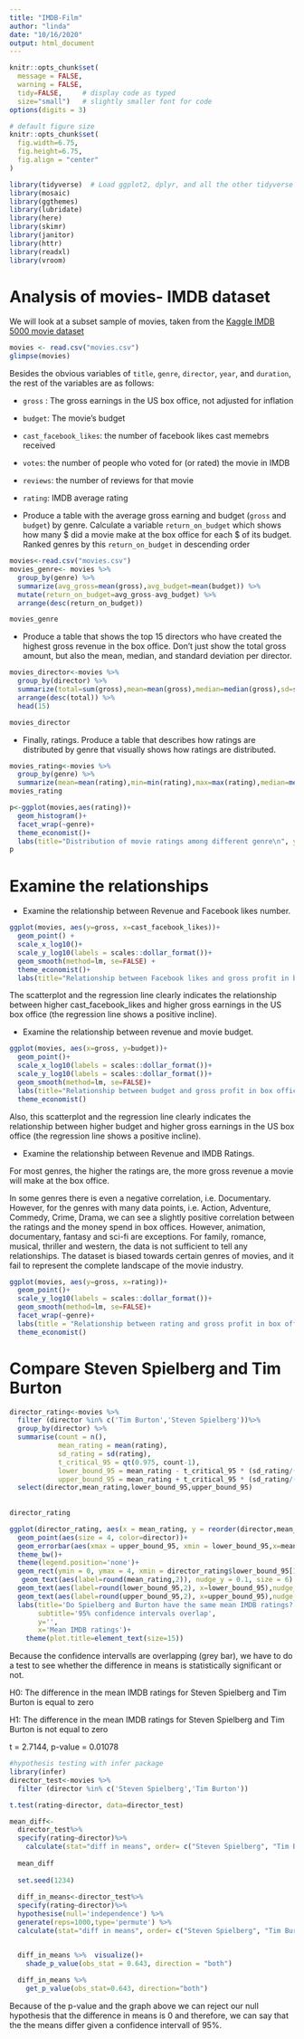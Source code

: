```yaml
---
title: "IMDB-Film"
author: "linda"
date: "10/16/2020"
output: html_document
---
```


```r
knitr::opts_chunk$set(
  message = FALSE, 
  warning = FALSE, 
  tidy=FALSE,     # display code as typed
  size="small")   # slightly smaller font for code
options(digits = 3)

# default figure size
knitr::opts_chunk$set(
  fig.width=6.75, 
  fig.height=6.75,
  fig.align = "center"
)
```

```r
library(tidyverse)  # Load ggplot2, dplyr, and all the other tidyverse packages
library(mosaic)
library(ggthemes)
library(lubridate)
library(here)
library(skimr)
library(janitor)
library(httr)
library(readxl)
library(vroom)
```
# Analysis of movies- IMDB dataset

We will look at a subset sample of movies, taken from the [Kaggle IMDB 5000 movie dataset](https://www.kaggle.com/carolzhangdc/imdb-5000-movie-dataset)

  
```r

movies <- read.csv("movies.csv")
glimpse(movies)

```

Besides the obvious variables of `title`, `genre`, `director`, `year`, and `duration`, the rest of the variables are as follows:

- `gross` : The gross earnings in the US box office, not adjusted for inflation
- `budget`: The movie's budget 
- `cast_facebook_likes`: the number of facebook likes cast memebrs received
- `votes`: the number of people who voted for (or rated) the movie in IMDB 
- `reviews`: the number of reviews for that movie
- `rating`: IMDB average rating 

- Produce a table with the average gross earning and budget (`gross` and `budget`) by genre. Calculate a variable `return_on_budget` which shows how many $ did a movie make at the box office for each $ of its budget. Ranked genres by this `return_on_budget` in descending order
```r
movies<-read.csv("movies.csv")
movies_genre<- movies %>%
  group_by(genre) %>% 
  summarize(avg_gross=mean(gross),avg_budget=mean(budget)) %>% 
  mutate(return_on_budget=avg_gross-avg_budget) %>% 
  arrange(desc(return_on_budget))

movies_genre
```
- Produce a table that shows the top 15 directors who have created the highest gross revenue in the box office. Don't just show the total gross amount, but also the mean, median, and standard deviation per director.
```r
movies_director<-movies %>% 
  group_by(director) %>% 
  summarize(total=sum(gross),mean=mean(gross),median=median(gross),sd=sd(gross)) %>% 
  arrange(desc(total)) %>% 
  head(15)

movies_director
```
- Finally, ratings. Produce a table that describes how ratings are distributed by genre that visually shows how ratings are distributed. 
```r
movies_rating<-movies %>% 
  group_by(genre) %>% 
  summarize(mean=mean(rating),min=min(rating),max=max(rating),median=median(rating),sd=sd(rating)) 
movies_rating

p<-ggplot(movies,aes(rating))+
  geom_histogram()+
  facet_wrap(~genre)+
  theme_economist()+
  labs(title="Distribution of movie ratings among different genre\n", y="Count of observations\n", x="Rating")
p
```

# Examine the relationships 
  - Examine the relationship between Revenue and Facebook likes number. 

```r
ggplot(movies, aes(y=gross, x=cast_facebook_likes))+
  geom_point() +
  scale_x_log10()+
  scale_y_log10(labels = scales::dollar_format())+
  geom_smooth(method=lm, se=FALSE) +
  theme_economist()+
  labs(title="Relationship between Facebook likes and gross profit in box office", x="\nFacebook likes", y="Profit in box office\n" )
```

The scatterplot and the regression line clearly indicates the relationship between higher cast_facebook_likes and higher gross earnings in the US box office (the regression line shows a positive incline).

  - Examine the relationship between revenue and movie budget.

```r
ggplot(movies, aes(x=gross, y=budget))+
  geom_point()+
  scale_x_log10(labels = scales::dollar_format())+
  scale_y_log10(labels = scales::dollar_format())+
  geom_smooth(method=lm, se=FALSE)+
  labs(title="Relationship between budget and gross profit in box office", x="\nProfit in box office", y="Budget\n" )+
  theme_economist()
```
Also, this scatterplot and the regression line clearly indicates the relationship between higher budget and higher gross earnings in the US box office (the regression line shows a positive incline).
 
  - Examine the relationship between Revenue and IMDB Ratings. 

For most genres, the higher the ratings are, the more gross revenue a movie will make at the box office.

In some genres there is even a negative correlation, i.e. Documentary. However, for the genres with many data points, i.e. Action, Adventure, Commedy, Crime, Drama, we can see a slightly positive correlation between the ratings and the money spend in box offices.
However, animation, documentary, fantasy and sci-fi are exceptions.
For family, romance, musical, thriller and western, the data is not sufficient to tell any relationships.
The dataset is biased towards certain genres of movies, and it fail to represent the complete landscape of the movie industry.

```r
ggplot(movies, aes(y=gross, x=rating))+
  geom_point()+
  scale_y_log10(labels = scales::dollar_format())+
  geom_smooth(method=lm, se=FALSE)+
  facet_wrap(~genre)+
  labs(title = "Relationship between rating and gross profit in box office\n", x="\nRating", y="Gross profit in box office\n")+
  theme_economist()
```

# Compare Steven Spielberg and Tim Burton

```r
director_rating<-movies %>% 
  filter (director %in% c('Tim Burton','Steven Spielberg'))%>% 
  group_by(director) %>% 
  summarise(count = n(),
            mean_rating = mean(rating),
            sd_rating = sd(rating),
            t_critical_95 = qt(0.975, count-1),
            lower_bound_95 = mean_rating - t_critical_95 * (sd_rating/(count)^0.5),
            upper_bound_95 = mean_rating + t_critical_95 * (sd_rating/(count)^0.5)) %>% 
  select(director,mean_rating,lower_bound_95,upper_bound_95) 
  
  
director_rating
```
```r
ggplot(director_rating, aes(x = mean_rating, y = reorder(director,mean_rating))) +
  geom_point(aes(size = 4, color=director))+
  geom_errorbar(aes(xmax = upper_bound_95, xmin = lower_bound_95,x=mean_rating,color=director,xlab=),width=0.05,size=1.5)+
  theme_bw()+
  theme(legend.position='none')+
  geom_rect(ymin = 0, ymax = 4, xmin = director_rating$lower_bound_95[1], xmax = director_rating$upper_bound_95[2], alpha = 0.2)+
   geom_text(aes(label=round(mean_rating,2)), nudge_y = 0.1, size = 6) +
  geom_text(aes(label=round(lower_bound_95,2), x=lower_bound_95),nudge_y = 0.1)+
  geom_text(aes(label=round(upper_bound_95,2), x=upper_bound_95),nudge_y = 0.1)+
  labs(title='Do Spielberg and Burton have the same mean IMDB ratings?',
       subtitle='95% confidence intervals overlap',
       y='',
       x='Mean IMDB ratings')+
    theme(plot.title=element_text(size=15))
```
Because the confidence intervalls are overlapping (grey bar), we have to do a test to see whether the difference in means is statistically significant or not.

H0: The difference in the mean IMDB ratings for Steven Spielberg and Tim Burton is equal to zero

H1: The difference in the mean IMDB ratings for Steven Spielberg and Tim Burton is not equal to zero

t = 2.7144, p-value = 0.01078

```r
#hypothesis testing with infer package
library(infer)
director_test<-movies %>% 
  filter (director %in% c('Steven Spielberg','Tim Burton'))

t.test(rating~director, data=director_test)

mean_diff<-  
  director_test%>%
  specify(rating~director)%>%
    calculate(stat="diff in means", order= c("Steven Spielberg", "Tim Burton"))
  
  mean_diff
  
  set.seed(1234)
  
  diff_in_means<-director_test%>%
  specify(rating~director)%>%
  hypothesise(null='independence') %>% 
  generate(reps=1000,type='permute') %>% 
  calculate(stat="diff in means", order= c("Steven Spielberg", "Tim Burton"))


  diff_in_means %>%  visualize()+
    shade_p_value(obs_stat = 0.643, direction = "both")
  
  diff_in_means %>%
    get_p_value(obs_stat=0.643, direction="both")
```
Because of the p-value and the graph above we can reject our null hypothesis that the difference in means is 0 and therefore, we can say that the the means differ given a confidence intervall of 95%.